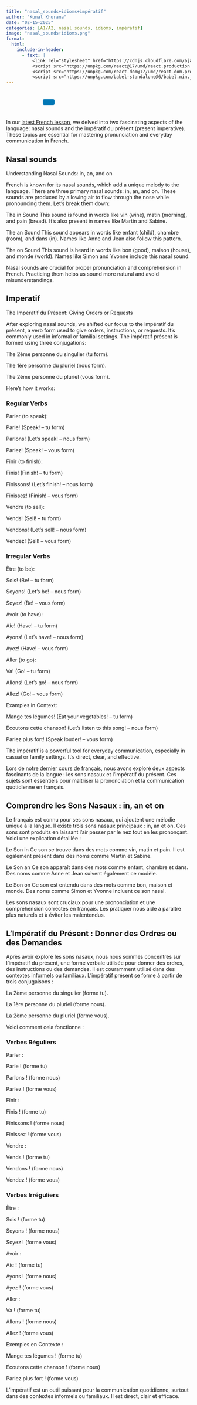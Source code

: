 ```yaml
---
title: "nasal_sounds+idioms+impératif"
author: "Kunal Khurana"
date: "02-15-2025"
categories: [A1/A2, nasal sounds, idioms, impératif]
image: "nasal_sounds+idioms.png"
format:
  html:
    include-in-header:
      - text: |
          <link rel="stylesheet" href="https://cdnjs.cloudflare.com/ajax/libs/font-awesome/6.0.0/css/all.min.css">
          <script src="https://unpkg.com/react@17/umd/react.production.min.js"></script>
          <script src="https://unpkg.com/react-dom@17/umd/react-dom.production.min.js"></script>
          <script src="https://unpkg.com/babel-standalone@6/babel.min.js"></script>
---
```


::: {style="text-align: left; padding: 10px;"}
<a href="mailto:info@frenchwithkunal.ca" target="_blank" style="margin: 0 10px; color: #000;"><i class="fas fa-envelope fa-lg"></i></a> <a href="https://www.instagram.com/frenchwithkunal" target="_blank" style="margin: 0 10px; color: #E1306C;"><i class="fab fa-instagram fa-lg"></i></a> <a href="https://frenchwithkunal.ca" target="_blank" style="margin: 0 10px; color: #0077b5;"><i class="fas fa-globe fa-lg"></i></a> <a href="https://whatsapp.com/channel/0029Vb57n2e7dmegpjYpyi3V" target="_blank" style="margin: 0 10px; color: #25D366;"><i class="fab fa-whatsapp fa-lg"></i></a> <button onclick="copyLink()" style="background-color: #0077b5; color: white; padding: 8px 16px; border: none; border-radius: 4px; cursor: pointer; margin-left: 10px;"> <i class="fas fa-copy"></i> </button> [Link copied!]{#copy-message style="margin-left: 10px; color: green; display: none;"}
:::





<div id="react-root"></div>
 <script type="text/babel">
 const ProfilePage = () => {
  const { useState, useEffect } = React;
  const [redirectCounter, setRedirectCounter] = useState(4);
  const [isRedirecting, setIsRedirecting] = useState(false);

  const isFrench = document.documentElement.lang === "fr";

  const translations = {
    noAccess: isFrench 
      ? "Vous n'avez pas accès à cette page."
      : "You don't have access to this page.",
    subscribe: isFrench
      ? "Veuillez vous abonner pour obtenir l'accès."
      : "Please subscribe to gain access.",
    redirecting: isFrench
      ? `Redirection vers la page d'abonnement dans ${redirectCounter} secondes...`
      : `Redirecting to subscription page in ${redirectCounter} seconds...`
  };

  const refreshToken = async () => {
    const storedRefreshToken = localStorage.getItem("refreshToken");

    if (!storedRefreshToken) {
      window.location.href = "/login.html";
      return null;
    }

    try {
      const response = await fetch("https://frenchwithkunal-cdf6ea3f88ce.herokuapp.com/api/v1/auth/refresh-token", {
        method: "POST",
        headers: {
          "Content-Type": "application/json",
        },
        body: JSON.stringify({ refreshToken: storedRefreshToken }),
      });

      if (!response.ok) {
        localStorage.removeItem("accessToken");
        localStorage.removeItem("refreshToken");
        window.location.href = "/login.html";
        return null;
      }

      const data = await response.json();
      localStorage.setItem("accessToken", data.accessToken);
      return data.accessToken;
    } catch (error) {
      localStorage.removeItem("accessToken");
      localStorage.removeItem("refreshToken");
      window.location.href = "/login.html";
      return null;
    }
  };

  const fetchWithAuth = async (url, options = {}) => {
    let accessToken = localStorage.getItem("accessToken");

    options.headers = {
      ...options.headers,
      Authorization: `Bearer ${accessToken}`,
      "Content-Type": "application/json",
    };

    let response = await fetch(url, options);

    if (response.status === 401) {
      console.log("Access token expired, attempting to refresh...");

      // Refresh token
      accessToken = await refreshToken();

      if (!accessToken) return null;

      options.headers.Authorization = `Bearer ${accessToken}`;
      response = await fetch(url, options);
    }

    return response.json();
  };

  const showNoAccessMessage = () => {
    setIsRedirecting(true);
    
    const noAccessMessage = `
      <div style="text-align: center; padding: 20px;">
        <h2>${translations.noAccess}</h2>
        <p>${translations.subscribe}</p>
        <p>${translations.redirecting}</p>
      </div>
    `;
    document.body.innerHTML = noAccessMessage;
    
    // Start countdown and redirect
    const redirectInterval = setInterval(() => {
      setRedirectCounter((prev) => {
        const newCounter = prev - 1;
        if (newCounter <= 0) {
          clearInterval(redirectInterval);
          window.location.href = "https://frenchwithkunal.ca/payment.html";
        }
        
        // Update the countdown text
        const countdownElement = document.querySelector('p:last-child');
        if (countdownElement) {
          countdownElement.textContent = isFrench
            ? `Redirection vers la page d'abonnement dans ${newCounter} secondes...`
            : `Redirecting to subscription page in ${newCounter} seconds...`;
        }
        
        return newCounter;
      });
    }, 1000);
  };

  useEffect(() => {
    const storedToken = localStorage.getItem('accessToken');

    if(!storedToken) {
      showNoAccessMessage();
    } else {
      const fetchData = async() => {
        const data = await fetchWithAuth("https://frenchwithkunal-cdf6ea3f88ce.herokuapp.com/api/v1/auth/me", {
          method: "POST",
        });

        if (data && data.data && data.data.hasAccess) {
          console.log(data);
        } else {
          showNoAccessMessage();
        }
      };
      fetchData();
    }
  }, []);

  return (
    <div></div>
  );
};

ReactDOM.render(
  <ProfilePage />,
  document.getElementById('react-root')
);
 </script>

::: {.content-visible when-profile="english"}
In our [latest French lesson](https://drive.google.com/file/d/1UD3_-TVeg8Kbqp3WwYykWKA69q3Ka6re/view?usp=drive_link), we delved into two fascinating aspects of the language: nasal sounds and the impératif du présent (present imperative). These topics are essential for mastering pronunciation and everyday communication in French.

## Nasal sounds

Understanding Nasal Sounds: in, an, and on

French is known for its nasal sounds, which add a unique melody to the language. There are three primary nasal sounds: in, an, and on. These sounds are produced by allowing air to flow through the nose while pronouncing them. Let’s break them down:

The in Sound This sound is found in words like vin (wine), matin (morning), and pain (bread). It’s also present in names like Martin and Sabine.

The an Sound This sound appears in words like enfant (child), chambre (room), and dans (in). Names like Anne and Jean also follow this pattern.

The on Sound This sound is heard in words like bon (good), maison (house), and monde (world). Names like Simon and Yvonne include this nasal sound.

Nasal sounds are crucial for proper pronunciation and comprehension in French. Practicing them helps us sound more natural and avoid misunderstandings.

## Imperatif

The Impératif du Présent: Giving Orders or Requests

After exploring nasal sounds, we shifted our focus to the impératif du présent, a verb form used to give orders, instructions, or requests. It’s commonly used in informal or familial settings. The impératif présent is formed using three conjugations:

The 2ème personne du singulier (tu form).

The 1ère personne du pluriel (nous form).

The 2ème personne du pluriel (vous form).

Here’s how it works:

### Regular Verbs

Parler (to speak):

Parle! (Speak! – tu form)

Parlons! (Let’s speak! – nous form)

Parlez! (Speak! – vous form)

Finir (to finish):

Finis! (Finish! – tu form)

Finissons! (Let’s finish! – nous form)

Finissez! (Finish! – vous form)

Vendre (to sell):

Vends! (Sell! – tu form)

Vendons! (Let’s sell! – nous form)

Vendez! (Sell! – vous form)

### Irregular Verbs

Être (to be):

Sois! (Be! – tu form)

Soyons! (Let’s be! – nous form)

Soyez! (Be! – vous form)

Avoir (to have):

Aie! (Have! – tu form)

Ayons! (Let’s have! – nous form)

Ayez! (Have! – vous form)

Aller (to go):

Va! (Go! – tu form)

Allons! (Let’s go! – nous form)

Allez! (Go! – vous form)

Examples in Context:

Mange tes légumes! (Eat your vegetables! – tu form)

Écoutons cette chanson! (Let’s listen to this song! – nous form)

Parlez plus fort! (Speak louder! – vous form)

The impératif is a powerful tool for everyday communication, especially in casual or family settings. It’s direct, clear, and effective.
:::

::: {.content-visible when-profile="french"}
Lors de [notre dernier cours de français](https://drive.google.com/file/d/1UD3_-TVeg8Kbqp3WwYykWKA69q3Ka6re/view?usp=drive_link), nous avons exploré deux aspects fascinants de la langue : les sons nasaux et l’impératif du présent. Ces sujets sont essentiels pour maîtriser la prononciation et la communication quotidienne en français.

## Comprendre les Sons Nasaux : in, an et on

Le français est connu pour ses sons nasaux, qui ajoutent une mélodie unique à la langue. Il existe trois sons nasaux principaux : in, an et on. Ces sons sont produits en laissant l’air passer par le nez tout en les prononçant. Voici une explication détaillée :

Le Son in Ce son se trouve dans des mots comme vin, matin et pain. Il est également présent dans des noms comme Martin et Sabine.

Le Son an Ce son apparaît dans des mots comme enfant, chambre et dans. Des noms comme Anne et Jean suivent également ce modèle.

Le Son on Ce son est entendu dans des mots comme bon, maison et monde. Des noms comme Simon et Yvonne incluent ce son nasal.

Les sons nasaux sont cruciaux pour une prononciation et une compréhension correctes en français. Les pratiquer nous aide à paraître plus naturels et à éviter les malentendus.

## L’Impératif du Présent : Donner des Ordres ou des Demandes

Après avoir exploré les sons nasaux, nous nous sommes concentrés sur l’impératif du présent, une forme verbale utilisée pour donner des ordres, des instructions ou des demandes. Il est couramment utilisé dans des contextes informels ou familiaux. L’impératif présent se forme à partir de trois conjugaisons :

La 2ème personne du singulier (forme tu).

La 1ère personne du pluriel (forme nous).

La 2ème personne du pluriel (forme vous).

Voici comment cela fonctionne :

### Verbes Réguliers

Parler :

Parle ! (forme tu)

Parlons ! (forme nous)

Parlez ! (forme vous)

Finir :

Finis ! (forme tu)

Finissons ! (forme nous)

Finissez ! (forme vous)

Vendre :

Vends ! (forme tu)

Vendons ! (forme nous)

Vendez ! (forme vous)

### Verbes Irréguliers

Être :

Sois ! (forme tu)

Soyons ! (forme nous)

Soyez ! (forme vous)

Avoir :

Aie ! (forme tu)

Ayons ! (forme nous)

Ayez ! (forme vous)

Aller :

Va ! (forme tu)

Allons ! (forme nous)

Allez ! (forme vous)

Exemples en Contexte :

Mange tes légumes ! (forme tu)

Écoutons cette chanson ! (forme nous)

Parlez plus fort ! (forme vous)

L’impératif est un outil puissant pour la communication quotidienne, surtout dans des contextes informels ou familiaux. Il est direct, clair et efficace.
:::